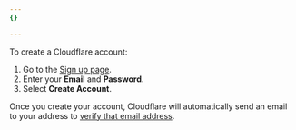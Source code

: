 ```yaml
---
{}

---
```


To create a Cloudflare account:

1. Go to the [Sign up page](https://dash.cloudflare.com/sign-up).
2. Enter your **Email** and **Password**.
3. Select **Create Account**.

Once you create your account, Cloudflare will automatically send an email to your address to [verify that email address](/fundamentals/user-profiles/verify-email-address/).
